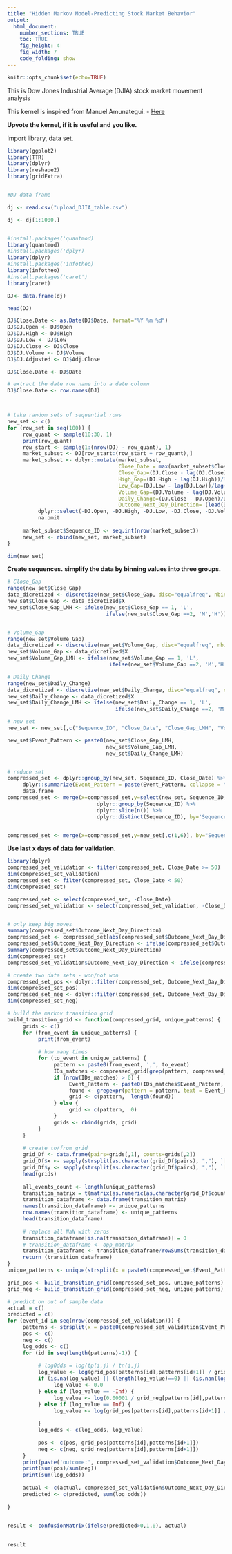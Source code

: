 ```yaml
---
title: "Hidden Markov Model-Predicting Stock Market Behavior"
output:
  html_document:
    number_sections: TRUE
    toc: TRUE
    fig_height: 4
    fig_width: 7
    code_folding: show
---
```



```r
knitr::opts_chunk$set(echo=TRUE)

```
                                                                             
                                                                             
                                                                                                                                                          
                                                                             



This is Dow Jones Industrial Average (DJIA) stock market movement analysis

This kernel  is inspired from Manuel Amunategui. - [Here](http://amunategui.github.io/markov-chains/index.html)

                                                                             
                                                                             
**Upvote the kernel, if it is useful and you like.**


Import library, data set.


```r

library(ggplot2)
library(TTR)
library(dplyr)
library(reshape2)
library(gridExtra)


#DJ data frame

dj <- read.csv("upload_DJIA_table.csv")

dj <- dj[1:1000,]


#install.packages('quantmod)
library(quantmod)
#install.packages('dplyr)
library(dplyr)
#install.packages('infotheo)
library(infotheo)
#install.packages('caret')
library(caret)

DJ<- data.frame(dj)

head(DJ)


```



```r


DJ$Close.Date <- as.Date(DJ$Date, format="%Y %m %d")
DJ$DJ.Open <- DJ$Open
DJ$DJ.High <- DJ$High
DJ$DJ.Low <- DJ$Low
DJ$DJ.Close <- DJ$Close
DJ$DJ.Volume <- DJ$Volume
DJ$DJ.Adjusted <- DJ$Adj.Close

DJ$Close.Date <- DJ$Date

# extract the date row name into a date column
DJ$Close.Date <- row.names(DJ)



# take random sets of sequential rows 
new_set <- c()
for (row_set in seq(100)) {
     row_quant <- sample(10:30, 1)
     print(row_quant)
     row_start <- sample(1:(nrow(DJ) - row_quant), 1)
     market_subset <- DJ[row_start:(row_start + row_quant),]
     market_subset <- dplyr::mutate(market_subset, 
                                    Close_Date = max(market_subset$Close.Date),
                                    Close_Gap=(DJ.Close - lag(DJ.Close))/lag(DJ.Close) ,
                                    High_Gap=(DJ.High - lag(DJ.High))/lag(DJ.High) ,
                                    Low_Gap=(DJ.Low - lag(DJ.Low))/lag(DJ.Low),
                                    Volume_Gap=(DJ.Volume - lag(DJ.Volume))/lag(DJ.Volume),
                                    Daily_Change=(DJ.Close - DJ.Open)/DJ.Open,
                                    Outcome_Next_Day_Direction= (lead(DJ.Volume)-DJ.Volume)) %>%
          dplyr::select(-DJ.Open, -DJ.High, -DJ.Low, -DJ.Close, -DJ.Volume, -DJ.Adjusted, -Close.Date) %>%
          na.omit
        
     market_subset$Sequence_ID <- seq.int(nrow(market_subset))
     new_set <- rbind(new_set, market_subset)
}


```



```r

dim(new_set)

```


**Create sequences.**
**simplify the data by binning values into three groups.**


```r
 
# Close_Gap
range(new_set$Close_Gap)
data_dicretized <- discretize(new_set$Close_Gap, disc="equalfreq", nbins=3)
new_set$Close_Gap <- data_dicretized$X
new_set$Close_Gap_LMH <- ifelse(new_set$Close_Gap == 1, 'L', 
                                ifelse(new_set$Close_Gap ==2, 'M','H'))


# Volume_Gap
range(new_set$Volume_Gap)
data_dicretized <- discretize(new_set$Volume_Gap, disc="equalfreq", nbins=3)
new_set$Volume_Gap <- data_dicretized$X
new_set$Volume_Gap_LMH <- ifelse(new_set$Volume_Gap == 1, 'L', 
                                 ifelse(new_set$Volume_Gap ==2, 'M','H'))

# Daily_Change
range(new_set$Daily_Change)
data_dicretized <- discretize(new_set$Daily_Change, disc="equalfreq", nbins=3)
new_set$Daily_Change <- data_dicretized$X
new_set$Daily_Change_LMH <- ifelse(new_set$Daily_Change == 1, 'L', 
                                   ifelse(new_set$Daily_Change ==2, 'M','H'))

# new set
new_set <- new_set[,c("Sequence_ID", "Close_Date", "Close_Gap_LMH", "Volume_Gap_LMH", "Daily_Change_LMH", "Outcome_Next_Day_Direction")]

new_set$Event_Pattern <- paste0(new_set$Close_Gap_LMH,      
                                new_set$Volume_Gap_LMH, 
                                new_set$Daily_Change_LMH) 


# reduce set 
compressed_set <- dplyr::group_by(new_set, Sequence_ID, Close_Date) %>%
     dplyr::summarize(Event_Pattern = paste(Event_Pattern, collapse = ",")) %>%
     data.frame
compressed_set <- merge(x=compressed_set,y=select(new_set, Sequence_ID, Outcome_Next_Day_Direction) %>%
                             dplyr::group_by(Sequence_ID) %>% 
                             dplyr::slice(n()) %>%
                             dplyr::distinct(Sequence_ID), by='Sequence_ID')


compressed_set <- merge(x=compressed_set,y=new_set[,c(1,6)], by="Sequence_ID")


```

**Use last x days of data for validation.**

```r

library(dplyr)
compressed_set_validation <- filter(compressed_set, Close_Date >= 50)
dim(compressed_set_validation)
compressed_set <- filter(compressed_set, Close_Date < 50)
dim(compressed_set)

compressed_set <- select(compressed_set, -Close_Date)
compressed_set_validation <- select(compressed_set_validation, -Close_Date)


# only keep big moves
summary(compressed_set$Outcome_Next_Day_Direction)
compressed_set <- compressed_set[abs(compressed_set$Outcome_Next_Day_Direction) > 5260500,]
compressed_set$Outcome_Next_Day_Direction <- ifelse(compressed_set$Outcome_Next_Day_Direction > 0, 1, 0)
summary(compressed_set$Outcome_Next_Day_Direction)
dim(compressed_set)
compressed_set_validation$Outcome_Next_Day_Direction <- ifelse(compressed_set_validation$Outcome_Next_Day_Direction > 0, 1, 0)

# create two data sets - won/not won
compressed_set_pos <- dplyr::filter(compressed_set, Outcome_Next_Day_Direction==1) %>% dplyr::select(-Outcome_Next_Day_Direction)
dim(compressed_set_pos)
compressed_set_neg <- dplyr::filter(compressed_set, Outcome_Next_Day_Direction==0) %>% dplyr::select(-Outcome_Next_Day_Direction)
dim(compressed_set_neg)

# build the markov transition grid
build_transition_grid <- function(compressed_grid, unique_patterns) {
     grids <- c()
     for (from_event in unique_patterns) {
          print(from_event)
          
          # how many times 
          for (to_event in unique_patterns) {
               pattern <- paste0(from_event, ',', to_event)
               IDs_matches <- compressed_grid[grep(pattern, compressed_grid$Event_Pattern),]
               if (nrow(IDs_matches) > 0) {
                    Event_Pattern <- paste0(IDs_matches$Event_Pattern, collapse = ',', sep='~~')
                    found <- gregexpr(pattern = pattern, text = Event_Pattern)[[1]]
                    grid <- c(pattern,  length(found))
               } else {
                    grid <- c(pattern,  0)
               }
               grids <- rbind(grids, grid)
          }
     }
     
     # create to/from grid
     grid_Df <- data.frame(pairs=grids[,1], counts=grids[,2])
     grid_Df$x <- sapply(strsplit(as.character(grid_Df$pairs), ","), `[`, 1)
     grid_Df$y <- sapply(strsplit(as.character(grid_Df$pairs), ","), `[`, 2)
     head(grids)
     
     all_events_count <- length(unique_patterns)
     transition_matrix = t(matrix(as.numeric(as.character(grid_Df$counts)), ncol=all_events_count, nrow=all_events_count))
     transition_dataframe <- data.frame(transition_matrix)
     names(transition_dataframe) <- unique_patterns
     row.names(transition_dataframe) <- unique_patterns
     head(transition_dataframe)
     
     # replace all NaN with zeros
     transition_dataframe[is.na(transition_dataframe)] = 0
     # transition_dataframe <- opp_matrix
     transition_dataframe <- transition_dataframe/rowSums(transition_dataframe) 
     return (transition_dataframe)
}
unique_patterns <- unique(strsplit(x = paste0(compressed_set$Event_Pattern, collapse = ','), split = ',')[[1]])

grid_pos <- build_transition_grid(compressed_set_pos, unique_patterns)
grid_neg <- build_transition_grid(compressed_set_neg, unique_patterns)

# predict on out of sample data
actual = c()
predicted = c()
for (event_id in seq(nrow(compressed_set_validation))) {
     patterns <- strsplit(x = paste0(compressed_set_validation$Event_Pattern[event_id], collapse = ','), split = ',')[[1]]
     pos <- c()
     neg <- c()
     log_odds <- c()
     for (id in seq(length(patterns)-1)) {
          
          # logOdds = log(tp(i,j) / tn(i,j)
          log_value <- log(grid_pos[patterns[id],patterns[id+1]] / grid_neg[patterns[id],patterns[id+1]])
          if (is.na(log_value) || (length(log_value)==0) || (is.nan(log(grid_pos[patterns[id],patterns[id+1]] / grid_neg[patterns[id],patterns[id+1]]))==TRUE)) {
               log_value <- 0.0
          } else if (log_value == -Inf) {
               log_value <- log(0.00001 / grid_neg[patterns[id],patterns[id+1]])
          } else if (log_value == Inf) {
               log_value <- log(grid_pos[patterns[id],patterns[id+1]] / 0.00001)
               
          }
          log_odds <- c(log_odds, log_value)
          
          pos <- c(pos, grid_pos[patterns[id],patterns[id+1]])
          neg <- c(neg, grid_neg[patterns[id],patterns[id+1]])
     }
     print(paste('outcome:', compressed_set_validation$Outcome_Next_Day_Direction[event_id]))
     print(sum(pos)/sum(neg))
     print(sum(log_odds))
     
     actual <- c(actual, compressed_set_validation$Outcome_Next_Day_Direction[event_id])
     predicted <- c(predicted, sum(log_odds))
     
}

 
result <- confusionMatrix(ifelse(predicted>0,1,0), actual)
  
```

```r

result 

```
